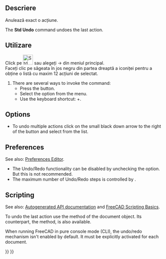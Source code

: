 <languages/>

{{Docnav
|
|[[Std_Redo|Redo]]
|[[Std_Edit_Menu|Std Edit Menu]]
|IconL=
|IconR=Std_Redo.svg
|IconC=Freecad.svg
}}

<div class="mw-translate-fuzzy">
{{GuiCommand|Name=Std Undo|MenuLocation=[[Std_Edit_Menu|Edit]] → Undo|Workbenches=All|Shortcut=Ctrl+Z|SeeAlso=[[Std Redo|Redo]]}}
</div>

<span id="Description"></span>
<div class="mw-translate-fuzzy">
==Descriere==
Anulează exact o acțiune.
</div>

The '''Std Undo''' command undoes the last action.

<span id="Usage"></span>
<div class="mw-translate-fuzzy">
==Utilizare==
Click pe [[Image:Std_Undo.png|32px]] sau alegeți {{KEY| Edit}}  →  {{KEY|[[Image:Std_Undo.png|32px]] Undo}}  din meniul principal.<br />
Faceți clic pe săgeata în jos negru din partea dreaptă a iconiței pentru a obține o listă cu maxim 12 acțiuni de selectat.
</div>

# There are several ways to invoke the command:
#* Press the {{Button|[[Image:Std_Undo.svg|16px]] [[Std_Undo|Undo]]}} button.
#* Select the {{MenuCommand|Edit → [[Image:Std_Undo.svg|16px]] Undo}} option from the menu.
#* Use the keyboard shortcut: {{KEY|Ctrl}}+{{KEY|Z}}.

==Options==

* To undo multiple actions click on the small black down arrow to the right of the {{Button|[[Image:Std_Undo.svg|16px]] [[Std_Undo|Undo]]}} button and select from the list.

==Preferences==

See also: [[Preferences_Editor|Preferences Editor]].

* The Undo/Redo functionality can be disabled by unchecking the {{MenuCommand|Edit → Preferences... → General → Document → Using Undo/Redo on documents}} option. But this is not recommended.
* The maximum number of Undo/Redo steps is controlled by {{MenuCommand|Edit → Preferences... → General → Document → Maximum Undo/Redo steps}}.

==Scripting==

See also: [https://freecad.github.io/SourceDoc/ Autogenerated API documentation] and [[FreeCAD_Scripting_Basics|FreeCAD Scripting Basics]].

To undo the last action use the {{incode|undo}} method of the document object. Its counterpart, the {{incode|redo}} method, is also available.

{{Code|code=
import FreeCAD

FreeCAD.ActiveDocument.undo()
}}

When running FreeCAD in pure console mode (CLI), the undo/redo mechanism isn't enabled by default. It must be explicitly activated for each document.

{{Code|code=
import FreeCAD

FreeCAD.ActiveDocument.UndoMode = 1
}}


{{Docnav
|
|[[Std_Redo|Redo]]
|[[Std_Edit_Menu|Std Edit Menu]]
|IconL=
|IconR=Std_Redo.svg
|IconC=Freecad.svg
}}

{{Std_Base_navi{{#translation:}}}}
{{Userdocnavi{{#translation:}}}}